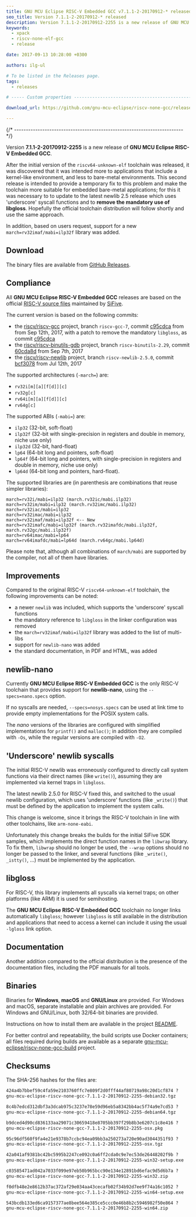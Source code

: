 ```yaml
---
title: GNU MCU Eclipse RISC-V Embedded GCC v7.1.1-2-20170912-* released
seo_title: Version 7.1.1-2-20170912-* released
description: Version 7.1.1-2-20170912-2255 is a new release of GNU MCU Eclipse RISC-V Embedded GCC.
keywords:
  - xpack
  - riscv-none-elf-gcc
  - release

date: 2017-09-13 10:28:00 +0300

authors: ilg-ul

# To be listed in the Releases page.
tags:
  - releases

# ----- Custom properties -----------------------------------------------------

download_url: https://github.com/gnu-mcu-eclipse/riscv-none-gcc/releases/tag/v7.1.1-2-20170912/

---
```



{/* ------------------------------------------------------------------------ */}

Version **7.1.1-2-20170912-2255** is a new release of **GNU MCU Eclipse RISC-V Embedded GCC**.

<!-- truncate -->

<PageMetadata title={frontMatter.seo_title} />

After the initial version of the `riscv64-unknown-elf` toolchain was released, it was discovered that it was intended more to applications that include a kernel-like environment, and less to bare-metal environments. This second release is intended to provide a temporary fix to this problem and make the toolchain more suitable for embedded bare-metal applications; for this it was necessary to to update to the latest newlib 2.5 release which uses 'underscore' syscall functions and to **remove the mandatory use of libgloss**. Hopefully the official toolchain distribution will follow shortly and use the same approach.

In addition, based on users request, support for a new `march=rv32imaf/mabi=ilp32f` library was added.

## Download

The binary files are available from <a href={frontMatter.download_url}>GitHub Releases</a>.

## Compliance

All **GNU MCU Eclipse RISC-V Embedded GCC** releases are based on the official [RISC-V source files](https://github.com/riscv/riscv-gcc) maintained by [SiFive](https://www.sifive.com).

The current version is based on the following commits:

* the [riscv/riscv-gcc](https://github.com/riscv/riscv-gcc) project, branch `riscv-gcc-7`, commit [c95cdca](https://github.com/riscv/riscv-gcc/commit/c95cdcae21de8dbb8a8ceb9c58b5f9560f0628ff) from from Sep 12th, 2017, with a patch to remove the mandatory `libgloss`, as commit [c95cdca](https://github.com/gnu-mcu-eclipse/riscv-none-gcc/commit/e0203ff93b1c6d6d42809400c5d37cd1448ee697)
* the [riscv/riscv-binutils-gdb](https://github.com/riscv/riscv-binutils-gdb) project, branch `riscv-binutils-2.29`, commit [60cda8d](https://github.com/riscv/riscv-binutils-gdb/commit/60cda8de81dce7bc67977b0dd1953437ed06db36) from Sep 7th, 2017
* the [riscv/riscv-newlib](https://github.com/riscv/riscv-newlib) project, branch `riscv-newlib-2.5.0`, commit [bcf3078](https://github.com/riscv/riscv-newlib/commit/bcf3078d2203be52ac7e31c58ef2dbfe02388d58) from Jul 12th, 2017

The supported architectures (`-march=`) are:

* `rv32i[m][a][f[d]][c]`
* `rv32g[c]`
* `rv64i[m][a][f[d]][c]`
* `rv64g[c]`

The supported ABIs (`-mabi=`) are:

* `ilp32` (32-bit, soft-float)
* `ilp32f` (32-bit with single-precision in registers and double in memory, niche use only)
* `ilp32d` (32-bit, hard-float)
* `lp64` (64-bit long and pointers, soft-float)
* `lp64f` (64-bit long and pointers, with single-precision in registers and double in memory, niche use only)
* `lp64d` (64-bit long and pointers, hard-float).

The supported libraries are (in parenthesis are combinations that reuse simpler libraries):

```console
march=rv32i/mabi=ilp32 (march.rv32ic/mabi.ilp32)
march=rv32im/mabi=ilp32 (march.rv32imc/mabi.ilp32)
march=rv32iac/mabi=ilp32
march=rv32imac/mabi=ilp32
march=rv32imaf/mabi=ilp32f <-- New
march=rv32imafc/mabi=ilp32f (march.rv32imafdc/mabi.ilp32f, march.rv32gc/mabi.ilp32f)
march=rv64imac/mabi=lp64
march=rv64imafdc/mabi=lp64d (march.rv64gc/mabi.lp64d)
```

Please note that, although all combinations of `march/mabi` are supported by the compiler, not all of them have libraries.

## Improvements

Compared to the original RISC-V `riscv64-unknown-elf` toolchain, the following improvements can be noted:

* a newer `newlib` was included, which supports the 'underscore' syscall functions
* the mandatory reference to `libgloss` in the linker configuration was removed
* the `march=rv32imaf/mabi=ilp32f` library was added to the list of multi-libs
* support for `newlib-nano` was added
* the standard documentation, in PDF and HTML, was added

## newlib-nano

Currently **GNU MCU Eclipse RISC-V Embedded GCC** is the only RISC-V toolchain that provides support for **newlib-nano**, using the `--specs=nano.specs` option.

If no syscalls are needed, `--specs=nosys.specs` can be used at link time to provide empty implementations for the POSIX system calls.

The _nano_ versions of the libraries are configured with simplified implementations for `printf()` and `malloc()`; in addition they are compiled with `-Os`, while the regular versions are compiled with `-O2`.

## 'Underscore' newlib syscalls

The initial RISC-V newlib was erroneously configured to directly call system functions via their direct names (like `write()`), assuming they are implemented via kernel traps in `libgloss`.

The latest newlib 2.5.0 for RISC-V fixed this, and switched to the usual newlib configuration, which uses 'underscore' functions (like `_write()`) that must be defined by the application to implement the system calls.

This change is welcome, since it brings the RISC-V toolchain in line with other toolchains, like `arm-none-eabi`.

Unfortunately this change breaks the builds for the initial SiFive SDK samples, which implements the direct function names in the `libwrap` library. To fix them, `libwrap` should no longer be used, the `--wrap` options should no longer be passed to the linker, and several functions (like `_write()`, `_istty()`, ...) must be implemented by the application.

## libgloss

For RISC-V, this library implements all syscalls via kernel traps; on other platforms (like ARM) it is used for semihosting.

The **GNU MCU Eclipse RISC-V Embedded GCC** toolchain no longer links automatically `libgloss`; however  `libgloss` is still available in the distribution and applications that need to access a kernel can include it using the usual `-lgloss` link option.

## Documentation

Another addition compared to the official distribution is the presence of the documentation files, including the PDF manuals for all tools.

## Binaries

Binaries for **Windows**, **macOS** and **GNU/Linux** are provided. For Windows and macOS, separate installable and plain archives are provided. For Windows and GNU/Linux, both 32/64-bit binaries are provided.

Instructions on how to install them are available in the project [README](https://github.com/xpack-dev-tools/riscv-none-embed-gcc-xpack).

For better control and repeatability, the build scripts use Docker containers; all files required during builds are available as a separate [gnu-mcu-eclipse/riscv-none-gcc-build](https://github.com/gnu-mcu-eclipse/riscv-none-gcc-build) project.

## Checksums

The SHA-256 hashes for the files are:

```txt
424a4b7bbef59c4fa59e2103760ffc7e809f2d0fff44af80719a98c20d1cf874 ?
gnu-mcu-eclipse-riscv-none-gcc-7.1.1-2-20170912-2255-debian32.tgz

8c4b7edcd312dbf3a3dcab975c3237e78e59d96eb5a8342bb4ac5f74a9e7cd53 ?
gnu-mcu-eclipse-riscv-none-gcc-7.1.1-2-20170912-2255-debian64.tgz

b9dced4d90cd836133aa29071c30659418e8705bb397f29b8b3e6207c1c8e416 ?
gnu-mcu-eclipse-riscv-none-gcc-7.1.1-2-20170912-2255-osx.pkg

95c96df560f9fa4e21e9378b7ccbc94ea09bb3a250273a720e90ad3044351f93 ?
gnu-mcu-eclipse-riscv-none-gcc-7.1.1-2-20170912-2255-osx.tgz

42a041af9381bc42bc5995b2247ce092c0a6ff2cda0c9e7ec53de26448202f9b ?
gnu-mcu-eclipse-riscv-none-gcc-7.1.1-2-20170912-2255-win32-setup.exe

c03585471ad042a7033f099e97eb50b965bcc90e134e12891bd6efac9d5d6b7a ?
gnu-mcu-eclipse-riscv-none-gcc-7.1.1-2-20170912-2255-win32.zip

f0dfb48e2e8612b37ac372af29e034aa43cecafb02f34b92d7ee9f74a16c1052 ?
gnu-mcu-eclipse-riscv-none-gcc-7.1.1-2-20170912-2255-win64-setup.exe

543bcdb133ed6ca9157377ae8bee564e385ce5ccc0e46b8b2c5946982f50e864 ?
gnu-mcu-eclipse-riscv-none-gcc-7.1.1-2-20170912-2255-win64.zip
```
